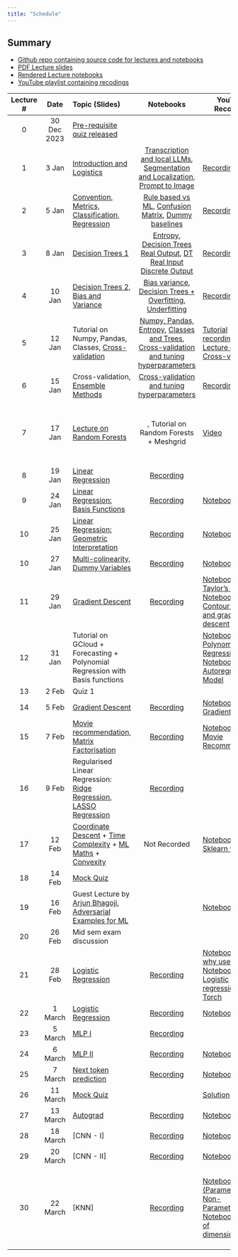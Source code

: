 ```yaml
---
title: "Schedule"
---
```


::: {.callout-tip}
## Summary

* [Github repo containing source code for lectures and notebooks](https://github.com/nipunbatra/ml-teaching)
* [PDF Lecture slides](https://nipunbatra.github.io/ml-teaching/slides.html)
* [Rendered Lecture notebooks](https://nipunbatra.github.io/ml-teaching/notebooks.html)
* [YouTube playlist containing recodings](https://www.youtube.com/playlist?list=PLftoLyLEwECDqanAL7LkZNnZG9VdNCiJF)

:::


| Lecture # |    Date     | Topic (Slides)                                  | Notebooks | YouTube Recording | Reading |
| :-------: | :---------: | :---------------------------------------------- | :-------: | --------- | ------- |
|     0     | 30 Dec 2023 | [Pre-requisite quiz released](exams/prereq.qmd) |           |           |         |
|     1     |    3 Jan    | [Introduction and Logistics](https://nipunbatra.github.io/ml-teaching/slides/1-introduction-ml.pdf)                      |      [Transcription and local LLMs](https://nipunbatra.github.io/ml-teaching/notebooks/transcript.html), [Segmentation and Localization](https://nipunbatra.github.io/ml-teaching/notebooks/object-detection-segmentation.html), [Prompt to Image](https://nipunbatra.github.io/ml-teaching/notebooks/text_to_image.html)     |      [Recording](https://www.youtube.com/watch?v=XuDrvFmvk2U)     |         |
| 2| 5 Jan| [Convention, Metrics, Classification, Regression](https://nipunbatra.github.io/ml-teaching/slides/accuracy_convention.pdf)|[Rule based vs ML](https://nipunbatra.github.io/ml-teaching/notebooks/rule-based-vs-ml.html), [Confusion Matrix](https://nipunbatra.github.io/ml-teaching/notebooks/confusion-mnist.html), [Dummy baselines](https://nipunbatra.github.io/ml-teaching/notebooks/dummy-baselines.html)|[Recording](https://www.youtube.com/watch?v=WUfduFsodE0)||
| 3| 8 Jan| [Decision Trees 1](https://nipunbatra.github.io/ml-teaching/slides/decision-trees.pdf)|[Entropy](https://nipunbatra.github.io/ml-teaching/notebooks/entropy.html), [Decision Trees Real Output](https://nipunbatra.github.io/ml-teaching/notebooks/decision-tree-real-output.html), [DT Real Input Discrete Output](https://nipunbatra.github.io/ml-teaching/notebooks/decision-tree-real-input-discrete-output.html)|[Recording](https://www.youtube.com/watch?v=Bc6p3Yxgo7c)||
| 4| 10 Jan| [Decision Trees 2, Bias and Variance](https://nipunbatra.github.io/ml-teaching/slides/bias-variance.pdf)|[Bias variance](https://nipunbatra.github.io/ml-teaching/notebooks/bias-variance.html), [Decision Trees + Overfitting, Underfitting](https://nipunbatra.github.io/ml-teaching/notebooks/decision-tree-real-input-real-output.html)| [Recording](https://www.youtube.com/watch?v=zqNj-B78i_0)||
|5| 12 Jan| Tutorial on Numpy, Pandas, Classes, [Cross-validation](https://nipunbatra.github.io/ml-teaching/slides/cross-validation.pdf)| [Numpy, Pandas, Entropy](https://nipunbatra.github.io/ml-teaching/notebooks/numpy-pandas-basics.html), [Classes and Trees](https://nipunbatra.github.io/ml-teaching/notebooks/classes-trees.html), [Cross-validation and tuning hyperparameters](https://nipunbatra.github.io/ml-teaching/notebooks/hyperparams-experiments.html)| [Tutorial recording](https://www.youtube.com/watch?v=P980btm9C3c), [Lecture on Cross-validation](https://www.youtube.com/watch?v=GP4XW8wzPM8)||
|6| 15 Jan| Cross-validation, [Ensemble Methods](https://nipunbatra.github.io/ml-teaching/slides/ensemble.pdf)| [Cross-validation and tuning hyperparameters](https://nipunbatra.github.io/ml-teaching/notebooks/hyperparams-experiments.html)| [Recording](https://www.youtube.com/watch?v=FrNR-1cfpHc)||
|7| 17 Jan| [Lecture on Random Forests](https://nipunbatra.github.io/ml-teaching/slides/ensemble.pdf)|, Tutorial on Random Forests + Meshgrid |[Video](https://www.youtube.com/watch?v=NDYiYk7vJTU)|[Notebook on Random Forests feature importance from scratch](https://nipunbatra.github.io/ml-teaching/notebooks/ensemble-feature-importance.html), [Notebook on meshgrid](https://nipunbatra.github.io/ml-teaching/notebooks/meshgrid.html)||
|8| 19 Jan| [Linear Regression](https://nipunbatra.github.io/ml-teaching/slides/linear-regression.pdf)|[Recording](https://www.youtube.com/watch?v=3cAzgZOrC3U)|||
|9| 24 Jan| [Linear Regression: Basis Functions](https://nipunbatra.github.io/ml-teaching/slides/linear-regression.pdf)|[Recording](https://www.youtube.com/watch?v=gkb9-xJfR08)|[Notebook](https://nipunbatra.github.io/ml-teaching/notebooks/basis.html)||
|10| 25 Jan| [Linear Regression: Geometric Interpretation](https://nipunbatra.github.io/ml-teaching/slides/linear-regression.pdf)|[Recording](https://www.youtube.com/watch?v=SE0WhKNd8K8)|[Notebook](https://nipunbatra.github.io/ml-teaching/notebooks/geometric-linear-regression.html)||
10|  27 Jan| [Multi-colinearity, Dummy Variables](https://nipunbatra.github.io/ml-teaching/slides/linear-regression.pdf)|[Recording](https://www.youtube.com/watch?v=htXMbi-G5HQ) | [Notebook](https://nipunbatra.github.io/ml-teaching/notebooks/dummy-variables-multi-colinearity.html)| |
11| 29 Jan | [Gradient Descent](https://nipunbatra.github.io/ml-teaching/slides/gradient-descent.pdf) |[Recording](https://www.youtube.com/watch?v=3BJfkVM1R9A) | [Notebook on Taylor's series](https://nipunbatra.github.io/ml-teaching/notebooks/taylor.html), [Notebook on Contour plots and gradient descent](https://nipunbatra.github.io/ml-teaching/notebooks/contour.html)| |
12| 31 Jan| Tutorial on GCloud + Forecasting + Polynomial Regression with Basis functions | | [Notebook on Polynomial Regression](https://nipunbatra.github.io/ml-teaching/notebooks/polynomial_features.html), [Notebook on Autoregressive Model](https://nipunbatra.github.io/ml-teaching/notebooks/autoregressive_model.html)| [Article on Polynomial Regression](https://alexshtf.github.io/2024/01/21/Bernstein.html)|
13| 2 Feb| Quiz 1 | | | |
14| 5 Feb | [Gradient Descent](https://nipunbatra.github.io/ml-teaching/slides/gradient-descent.pdf) | [Recording](https://www.youtube.com/watch?v=GoGnoqkITjs) | [Notebook on Gradient Descent](https://nipunbatra.github.io/ml-teaching/notebooks/gd.html) | |
15| 7 Feb| [Movie recommendation, Matrix Factorisation](https://nipunbatra.github.io/ml-teaching/slides/MovieRecommendation.pdf)|[Recording](https://www.youtube.com/watch?v=zf1e3HhLriM)|[Notebook on Movie Recommendation](https://nipunbatra.github.io/ml-teaching/notebooks/movie-recommendation-knn-mf.html)||
16| 9 Feb| Regularised Linear Regression: [Ridge Regression](https://nipunbatra.github.io/ml-teaching/slides/ridge-regression.pdf), [LASSO Regression](https://nipunbatra.github.io/ml-teaching/slides/lasso-regression.pdf)|[Recording](https://youtu.be/Jn4dMLGSZuQ?si=WoHlG7xm28FonD-I) | | |
17| 12 Feb| [Coordinate Descent](https://nipunbatra.github.io/ml-teaching/slides/lasso-regression.pdf) + [Time Complexity](https://nipunbatra.github.io/ml-teaching/slides/time_complexity.pdf) + [ML Maths](https://nipunbatra.github.io/ml-teaching/slides/ml-maths.pdf) + [Convexity](https://nipunbatra.github.io/ml-teaching/slides/convexity.pdf)| Not Recorded | [Notebook on Sklearn with GPU](https://nipunbatra.github.io/ml-teaching/notebooks/Sklearn_on_GPU.html)| |
18| 14 Feb| [Mock Quiz](https://nipunbatra.github.io/ml-teaching/slides/mock-quiz.pdf)| | | |
19| 16 Feb| Guest Lecture by [Arjun Bhagoji](https://arjunbhagoji.github.io/), [Adversarial Examples for ML](https://nipunbatra.github.io/ml-teaching/slides/guest-lecture.pdf)| |[Notebook](https://nipunbatra.github.io/ml-teaching/notebooks/guest-lecture/Student_copy_adv_examples_tutorial__Arjun_Bhagoji.html) | |
20| 26 Feb| Mid sem exam discussion | | | |
21| 28 Feb| [Logistic Regression](https://nipunbatra.github.io/ml-teaching/slides/logistic-1.pdf)|[Recording](https://www.youtube.com/watch?v=vMlOUAys38Q)|[Notebook on why use logits](https://nipunbatra.github.io/ml-teaching/notebooks/logits-usage.html), [Notebook on Logistic regression in Torch](https://nipunbatra.github.io/ml-teaching/notebooks/logistic-regression-torch.html)| |
22| 1 March| [Logistic Regression](https://nipunbatra.github.io/ml-teaching/slides/logistic-1.pdf)|[Recording](https://www.youtube.com/watch?v=oD8EnYTYdpk)|[Notebook](https://nipunbatra.github.io/ml-teaching/notebooks/logistic-circular.html)| |
23| 5 March| [MLP I](https://nipunbatra.github.io/ml-teaching/slides/mlp.pdf) |[Recording](https://www.youtube.com/watch?v=eWGDS4nvd_w)|| |
24| 6 March| [MLP II](https://nipunbatra.github.io/ml-teaching/slides/mlp.pdf)|[Recording](https://www.youtube.com/watch?v=qPXJNgSYcXA)|[Notebook](https://nipunbatra.github.io/ml-teaching/notebooks/nn_vectorization_with_vmap_jaxtyping_and_beartype_zeel.html#vectorization-with-torch.vmap)| |
25| 7 March| [Next token prediction](https://nipunbatra.github.io/ml-teaching/slides/next-token.pdf) |[Recording](https://www.youtube.com/watch?v=RTRuN0GgQo4&feature=youtu.be)|[Notebook](https://nipunbatra.github.io/ml-teaching/notebooks/names.html)| |
26| 11 March| [Mock Quiz](https://nipunbatra.github.io/ml-teaching/slides/mock-quiz-2.pdf)| |[Solution](https://nipunbatra.github.io/ml-teaching/slides/mock-quiz-2-solution.pdf)| |
27| 13 March| [Autograd](https://nipunbatra.github.io/ml-teaching/slides/autograd.pdf)|[Recording](https://www.youtube.com/watch?v=Qo3z51lBQ1k)|[Notebook](https://nipunbatra.github.io/ml-teaching/notebooks/autodiff.html)| |
28| 18 March| [CNN - I] |[Recording](https://www.youtube.com/watch?v=CfC3hOYSTNc)|[Notebook]()| |
29| 20 March| [CNN - II] |[Recording](https://www.youtube.com/watch?v=tZJwzURBinE)|[Notebook]()| |
30| 22 March| [KNN] |[Recording]()|[Notebook (Parametric v/s Non-Parametric)](https://nipunbatra.github.io/ml2023/notebooks/posts/parametric-non-parametric.html), [Notebook (Curse of dimensionality)](https://nipunbatra.github.io/ml-teaching/notebooks/curse-dimensionality)| Reference on Parameteric v/s Non-Parametric [from MLSS](http://mlss.tuebingen.mpg.de/2015/slides/ghahramani/gp-neural-nets15.pdf), [ML Mastery](https://machinelearningmastery.com/parametric-and-nonparametric-machine-learning-algorithms/), [StackExchange](https://stats.stackexchange.com/questions/268638/what-exactly-is-the-difference-between-a-parametric-and-non-parametric-model), [Sebastian Raschka's blog](https://sebastianraschka.com/faq/docs/parametric_vs_nonparametric.html) |

<!--
27| 18 March| [Naive Bayes]| [Recording]()|[Notebook]()| |
28| 20 March| [KNN] |[Recording]()|[Notebook]()| |
29| 1 April| [Unsupervised Learning - 1] |[Recording]()|[Notebook]()| |
30|3 April | [Unsupervised Learning - 2] |[Recording]()|[Notebook]()| |
31| 5 April| [Constrained Optimization] |[Recording]()|[Notebook]()| |
32| 8 April| [SVM - 1] |[Recording]()|[Notebook]()| |
33| 10 April| [SVM - 2] |[Recording]()|[Notebook]()| |
34| 12 April| [SVM - 3] |[Recording]()|[Notebook]()| |
35| 15 April| [RL - 1] |[Recording]()|[Notebook]()| |
36| 17 April| [RL - 2] |[Recording]()|[Notebook]()| |
37| 19 April| [Mock Quiz] |[Recording]()|[Notebook]()| |




|None| 4 Jan|[Pre-requisites quiz released](https://nipunbatra.github.io/ml2023/exams/prereq.html)|
|2|5 Jan|Convention, Metrics, Classification, Regression [[Slides](lectures/accuracy.pdf)]|
|3|10 Jan|Decision Trees - 1[[Slides](lectures/decision-tree-1.pdf)][[Notebook](https://nipunbatra.github.io/ml2023/notebooks/posts/tips.html)]|
|4|12 Jan|Decision Trees - 2[[Slides](lectures/decision-tree-2-bias-variance-1.pdf)][[Notebook](https://nipunbatra.github.io/ml2023/notebooks/posts/pivot-cross.html)]|
|5|17 Jan|Bias and Variance[[Slides](lectures/bias-variance-1.pdf)][[Notebook on Python utils](https://nipunbatra.github.io/ml2023/notebooks/posts/python-utils.html)][[Notebook on Grid Search](https://nipunbatra.github.io/ml2023/notebooks/posts/hyperparameter-1.html)]|
|None| 18 Jan| Quiz 1|
|6|19 Jan| Bias, Variance 2, Cross Validation[[Slides](lectures/cross-validation.pdf)]|
|7|24 Jan| Ensemble Methods[[Slides](lectures/ensemble.pdf)]| 
|8|31 Jan| Ensemble Methods[[Slides](lectures/ensemble.pdf)], Weighted samples in decision trees[[Slides](lectures/dt-weighted.pdf)], Maths for ML-1 [[Slides](lectures/ml-maths.pdf)] [[Notebook-1](https://nipunbatra.github.io/ml2023/notebooks/posts/maths-jax.html)] [[Notebook 2](https://nipunbatra.github.io/ml2023/notebooks/posts/lowrank-matrix.html)], [[Streamlit app](notebooks/posts/streamlit-app.py)] Linear Regression [[Slides](lectures/linear-regression.pdf)]|
|9| 2 Feb| Linear Regression [[Slides](lectures/linear-regression.pdf)], Contour Plots [[Slides](lectures/ml-maths-2-contour.pdf)], Geometric View of Linear Regression [[Slides](lectures/geometric-regression.pdf)]|
|10| 9 Feb| Linear Regression II [[Slides](lectures/linear-regression-2.pdf)]|
|11| 14 Feb| Gradient Descent [[Slides](lectures/Gradient-descent.pdf)], [Taylor's Series](https://www.youtube.com/watch?v=3d6DsjIBzJ4&t), [Notebook on Taylor's series](https://nipunbatra.github.io/ml2023/notebooks/posts/taylor.html), [Reference on relationship between Taylor's series and GD](https://www.cs.princeton.edu/courses/archive/fall18/cos597G/lecnotes/lecture3.pdf), [Reference 2](https://ekamperi.github.io/machine%20learning/2019/07/28/gradient-descent.html)|
|12| 16 Feb| Gradient Descent [[Slides](lectures/Gradient-descent.pdf)] [Notebook](https://nipunbatra.github.io/ml2023/notebooks/posts/gd.html)|
|13| 21 Feb|Gradient Descent continued, [[Ridge Regression](lectures/ridge-regression.pdf)], [[Streamlit demo](https://nipunbatra-ml-ridge.streamlit.app)], [[Additional reading on SGD being an unbiased estimator](https://florian.github.io/estimators/)]|
|14| 23 Feb|Ridge regression, [LASSO](lectures/lasso-regression.pdf), [[Interactive article on Optimization algorithms](https://fa.bianp.net/teaching/2018/COMP-652/stochastic_gradient.html)]|
|15| 28 Feb|Logistic regression [[Slides](lectures/logistic-1.pdf)], [[Notebook](https://nipunbatra.github.io/ml2023/notebooks/posts/logistic.html)] (best run locally to render interactive visualisations)|
|16| 2 Mar|Logistic regression [[Slides](lectures/logistic-1.pdf)]|
|17| 14 Mar| Logistic regression [[Slides](lectures/logistic-1.pdf)]|
|18| 16 Mar| MLP [[Slides](lectures/mlp.pdf)]|
|19| 21 Mar| MLP [[Slides](lectures/mlp.pdf)], [Notebook](https://nipunbatra.github.io/ml2023/notebooks/posts/nn.html)|
|20| 28 Mar| MLP [[Slides](lectures/mlp.pdf)]|
|21| 30 Mar| Next work prediction [[Slides](lectures/next-token.pdf)], [Notebook](https://nipunbatra.github.io/ml2023/notebooks/posts/names.html)|
|22| 4 Apr | Convolutional Neural Networks [[Slides](lectures/CNN.pdf)], [1d CNN slides](lectures/1d-cnn.pdf), [Notebook 1](https://nipunbatra.github.io/ml2023/notebooks/posts/cnn.html), [Notebook 2](https://nipunbatra.github.io/ml2023/notebooks/posts/cnn-edge.html), [Notebook 3](https://nipunbatra.github.io/ml2023/notebooks/posts/1d-cnn.html), [Equivariance v/s Invariance](https://www.doc.ic.ac.uk/~bkainz/teaching/DL/notes/equivariance.pdf), [Reference1](https://poloclub.github.io/cnn-explainer/), [Reference2](https://e2eml.school/how_convolutional_neural_networks_work.html), [Notebook](https://nipunbatra.github.io/ml2023/notebooks/posts/cnn.html)|
|23| 6 Apr| Autograd  [[Slides](lectures/autograd.pdf)], [Notebook on Autodiff](https://nipunbatra.github.io/ml2023/notebooks/posts/autodiff-helper.html), [Reference on chain rule](https://tutorial.math.lamar.edu/classes/calciii/chainrule.aspx) Naive Bayes [[Slides](lectures/naive-bayes.pdf)]|
|24| 11 Apr| Naive Bayes [[Slides](lectures/naive-bayes.pdf)], KNN [[Slides](lectures/knn.pdf)]|
|25| 13 Apr| KNN, [Parametric v/s Non-Parametric](https://nipunbatra.github.io/ml2023/notebooks/posts/parametric-non-parametric.html), [Movie Recommendation](https://nipunbatra.github.io/ml2023/notebooks/posts/movie-recommendation-knn-mf.html)|
|26| 18 Apr| [Curse of Dimensionality](https://nipunbatra.github.io/ml2023/notebooks/posts/curse-dimensionality.html), [Segment Anything demo](https://segment-anything.com), Unsupervised learning, [Image segmentation](https://nipunbatra.github.io/ml2023/notebooks/posts/kmeans-segmentation.html), [Image completion](https://nipunbatra.github.io/ml2023/notebooks/posts/image-completion.html), KMeans [Viz 1](https://www.naftaliharris.com/blog/visualizing-k-means-clustering/), [Viz 2](http://alekseynp.com/viz/k-means.html), [PCA reference](https://www.youtube.com/watch?v=g-Hb26agBFg)|
|27| 20 Apr| [Constrained Optimization (self study)](https://www.youtube.com/watch?v=rjq0g-ugwwg), [Support Vector Machines -1](lectures/svm-intro.pdf)|
|28| 23 Apr| [Support Vector Machines](lectures/svm-intro.pdf)|
|29| 25 Apr| [Support Vector Machines (Soft Margin)](lectures/svm-soft-margin.pdf)|


-->

